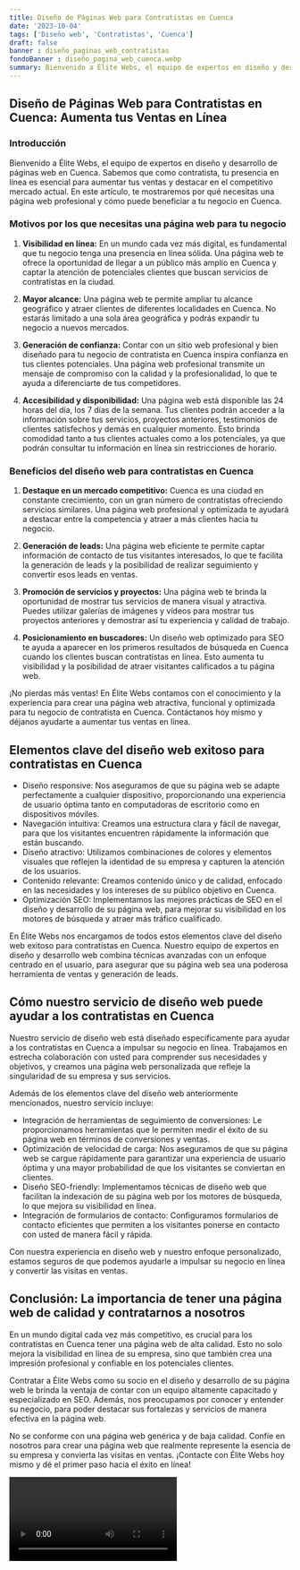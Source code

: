 ```yaml
---
title: Diseño de Páginas Web para Contratistas en Cuenca
date: '2023-10-04'
tags: ['Diseño web', 'Contratistas', 'Cuenca']
draft: false
banner : diseño_paginas_web_contratistas
fondoBanner : diseño_pagina_web_cuenca.webp
summary: Bienvenido a Élite Webs, el equipo de expertos en diseño y desarrollo de páginas web en Cuenca. Sabemos que como contratista, tu presencia en línea es esencial para aumentar tus ventas y destacar en el competitivo mercado actual. En este artículo, te mostraremos por qué necesitas una página web profesional y cómo puede beneficiar a tu negocio en Cuenca.
---
```


## Diseño de Páginas Web para Contratistas en Cuenca: Aumenta tus Ventas en Línea

### Introducción

Bienvenido a Élite Webs, el equipo de expertos en diseño y desarrollo de páginas web en Cuenca. Sabemos que como contratista, tu presencia en línea es esencial para aumentar tus ventas y destacar en el competitivo mercado actual. En este artículo, te mostraremos por qué necesitas una página web profesional y cómo puede beneficiar a tu negocio en Cuenca.

### Motivos por los que necesitas una página web para tu negocio

1. **Visibilidad en línea:** En un mundo cada vez más digital, es fundamental que tu negocio tenga una presencia en línea sólida. Una página web te ofrece la oportunidad de llegar a un público más amplio en Cuenca y captar la atención de potenciales clientes que buscan servicios de contratistas en la ciudad.

2. **Mayor alcance:** Una página web te permite ampliar tu alcance geográfico y atraer clientes de diferentes localidades en Cuenca. No estarás limitado a una sola área geográfica y podrás expandir tu negocio a nuevos mercados.

3. **Generación de confianza:** Contar con un sitio web profesional y bien diseñado para tu negocio de contratista en Cuenca inspira confianza en tus clientes potenciales. Una página web profesional transmite un mensaje de compromiso con la calidad y la profesionalidad, lo que te ayuda a diferenciarte de tus competidores.

4. **Accesibilidad y disponibilidad:** Una página web está disponible las 24 horas del día, los 7 días de la semana. Tus clientes podrán acceder a la información sobre tus servicios, proyectos anteriores, testimonios de clientes satisfechos y demás en cualquier momento. Esto brinda comodidad tanto a tus clientes actuales como a los potenciales, ya que podrán consultar tu información en línea sin restricciones de horario.

### Beneficios del diseño web para contratistas en Cuenca

1. **Destaque en un mercado competitivo:** Cuenca es una ciudad en constante crecimiento, con un gran número de contratistas ofreciendo servicios similares. Una página web profesional y optimizada te ayudará a destacar entre la competencia y atraer a más clientes hacia tu negocio.

2. **Generación de leads:** Una página web eficiente te permite captar información de contacto de tus visitantes interesados, lo que te facilita la generación de leads y la posibilidad de realizar seguimiento y convertir esos leads en ventas.

3. **Promoción de servicios y proyectos:** Una página web te brinda la oportunidad de mostrar tus servicios de manera visual y atractiva. Puedes utilizar galerías de imágenes y vídeos para mostrar tus proyectos anteriores y demostrar así tu experiencia y calidad de trabajo.

4. **Posicionamiento en buscadores:** Un diseño web optimizado para SEO te ayuda a aparecer en los primeros resultados de búsqueda en Cuenca cuando los clientes buscan contratistas en línea. Esto aumenta tu visibilidad y la posibilidad de atraer visitantes calificados a tu página web.

¡No pierdas más ventas! En Élite Webs contamos con el conocimiento y la experiencia para crear una página web atractiva, funcional y optimizada para tu negocio de contratista en Cuenca. Contáctanos hoy mismo y déjanos ayudarte a aumentar tus ventas en línea.

<GifSeo />

<Cta />

## Elementos clave del diseño web exitoso para contratistas en Cuenca

- Diseño responsive: Nos aseguramos de que su página web se adapte perfectamente a cualquier dispositivo, proporcionando una experiencia de usuario óptima tanto en computadoras de escritorio como en dispositivos móviles.
- Navegación intuitiva: Creamos una estructura clara y fácil de navegar, para que los visitantes encuentren rápidamente la información que están buscando.
- Diseño atractivo: Utilizamos combinaciones de colores y elementos visuales que reflejen la identidad de su empresa y capturen la atención de los usuarios.
- Contenido relevante: Creamos contenido único y de calidad, enfocado en las necesidades y los intereses de su público objetivo en Cuenca.
- Optimización SEO: Implementamos las mejores prácticas de SEO en el diseño y desarrollo de su página web, para mejorar su visibilidad en los motores de búsqueda y atraer más tráfico cualificado.

En Élite Webs nos encargamos de todos estos elementos clave del diseño web exitoso para contratistas en Cuenca. Nuestro equipo de expertos en diseño y desarrollo web combina técnicas avanzadas con un enfoque centrado en el usuario, para asegurar que su página web sea una poderosa herramienta de ventas y generación de leads.

## Cómo nuestro servicio de diseño web puede ayudar a los contratistas en Cuenca

Nuestro servicio de diseño web está diseñado específicamente para ayudar a los contratistas en Cuenca a impulsar su negocio en línea. Trabajamos en estrecha colaboración con usted para comprender sus necesidades y objetivos, y creamos una página web personalizada que refleje la singularidad de su empresa y sus servicios.

Además de los elementos clave del diseño web anteriormente mencionados, nuestro servicio incluye:

- Integración de herramientas de seguimiento de conversiones: Le proporcionamos herramientas que le permiten medir el éxito de su página web en términos de conversiones y ventas.
- Optimización de velocidad de carga: Nos aseguramos de que su página web se cargue rápidamente para garantizar una experiencia de usuario óptima y una mayor probabilidad de que los visitantes se conviertan en clientes.
- Diseño SEO-friendly: Implementamos técnicas de diseño web que facilitan la indexación de su página web por los motores de búsqueda, lo que mejora su visibilidad en línea.
- Integración de formularios de contacto: Configuramos formularios de contacto eficientes que permiten a los visitantes ponerse en contacto con usted de manera fácil y rápida.

Con nuestra experiencia en diseño web y nuestro enfoque personalizado, estamos seguros de que podemos ayudarle a impulsar su negocio en línea y convertir las visitas en ventas.

## Conclusión: La importancia de tener una página web de calidad y contratarnos a nosotros

En un mundo digital cada vez más competitivo, es crucial para los contratistas en Cuenca tener una página web de alta calidad. Esto no solo mejora la visibilidad en línea de su empresa, sino que también crea una impresión profesional y confiable en los potenciales clientes.

Contratar a Élite Webs como su socio en el diseño y desarrollo de su página web le brinda la ventaja de contar con un equipo altamente capacitado y especializado en SEO. Además, nos preocupamos por conocer y entender su negocio, para poder destacar sus fortalezas y servicios de manera efectiva en la página web.

No se conforme con una página web genérica y de baja calidad. Confíe en nosotros para crear una página web que realmente represente la esencia de su empresa y convierta las visitas en ventas. ¡Contacte con Élite Webs hoy mismo y dé el primer paso hacia el éxito en línea!

<Video />

<CtaBot job='Contratistas' city='Cuenca'/>

<Gmaps query='Cuenca+españa+maps' />